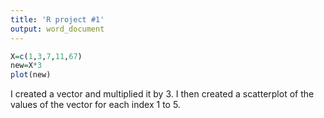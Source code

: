 ```yaml
---
title: 'R project #1'
output: word_document
---
```


```r
X=c(1,3,7,11,67)
new=X*3
plot(new)
```

I created a vector and multiplied it by 3. I then created a scatterplot of the values of the vector for each index 1 to 5.